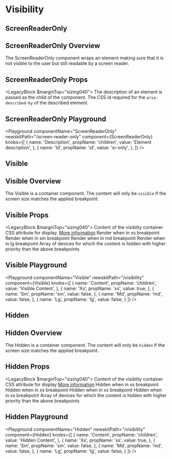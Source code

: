 


# Visibility

## ScreenReaderOnly

## ScreenReaderOnly Overview

The ScreenReaderOnly component wraps an element making sure that it is not visible to the user but still readable by a screen reader.

## ScreenReaderOnly Props

<LegacyBlock $marginTop="sizing040">
  <Prop name="children" type="string" required>
    The description of an element is passed as the child of the component.
  </Prop>
  <Prop name="id" type="string" required>
    The CSS id required for the `aria-described-by` of the described element.
  </Prop>
</LegacyBlock>

## ScreenReaderOnly Playground

<Playground
  componentName="ScreenReaderOnly"
  newskitPath="/screen-reader-only"
  component={ScreenReaderOnly}
  knobs={[
    {
      name: 'Description',
      propName: 'children',
      value: 'Element description',
    },
    {
      name: 'Id',
      propName: 'id',
      value: 'sr-only',
    },
  ]}
/>

## Visible

## Visible Overview

The Visible is a container component. The content will only be `visible` if the screen size matches the applied breakpoint.

## Visible Props

<LegacyBlock $marginTop="sizing040">
  <Prop name="children" type="any" required>
    Content of the visiblity container
  </Prop>
  <Prop name="display" type="string">
    CSS attribute for display.
    <a href='https://developer.mozilla.org/en-US/docs/Web/CSS/display'>More information</a>
  </Prop>
  <Prop name="xs" type="boolean">
    Render when in xs breakpoint
  </Prop>
  <Prop name="sm" type="boolean">
    Render when in sm breakpoint
  </Prop>
  <Prop name="md" type="boolean">
    Render when in md breakpoint
  </Prop>
  <Prop name="lg" type="boolean">
    Render when in lg breakpoint
  </Prop>
  <Prop name="targetDevices" type="Array<Devices>">
    Array of devices for which the content is hidden with higher priority than the above breakpoints
  </Prop>
</LegacyBlock>

## Visible Playground

<Playground
  componentName="Visible"
  newskitPath="/visibility"
  component={Visible}
  knobs={[
    {
      name: 'Content',
      propName: 'children',
      value: 'Visible Content',
    },
    {
      name: 'Xs',
      propName: 'xs',
      value: true,
    },
    {
      name: 'Sm',
      propName: 'sm',
      value: false,
    },
    {
      name: 'Md',
      propName: 'md',
      value: false,
    },
    {
      name: 'Lg',
      propName: 'lg',
      value: false,
    }
  ]}
/>

## Hidden

## Hidden Overview

The Hidden is a container component. The content will only be `hidden` if the screen size matches the applied breakpoint.

## Hidden Props

<LegacyBlock $marginTop="sizing040">
  <Prop name="children" type="any" required>
    Content of the visiblity container
  </Prop>
  <Prop name="display" type="string">
    CSS attribute for display
    <a href='https://developer.mozilla.org/en-US/docs/Web/CSS/display'>More information</a>
  </Prop>
  <Prop name="xs" type="boolean">
    Hidden when in xs breakpoint
  </Prop>
  <Prop name="sm" type="boolean">
    Hidden when in xs breakpoint
  </Prop>
  <Prop name="md" type="boolean">
    Hidden when in xs breakpoint
  </Prop>
  <Prop name="lg" type="boolean">
    Hidden when in xs breakpoint
  </Prop>
  <Prop name="targetDevices" type="Array<Devices>">
    Array of devices for which the content is hidden with higher priority than the above breakpoints
  </Prop>
</LegacyBlock>

## Hidden Playground

<Playground
  componentName="Hidden"
  newskitPath="/visibility"
  component={Hidden}
  knobs={[
   {
      name: 'Content',
      propName: 'children',
      value: 'Hidden Content',
    },
    {
      name: 'Xs',
      propName: 'xs',
      value: true,
    },
    {
      name: 'Sm',
      propName: 'sm',
      value: false,
    },
    {
      name: 'Md',
      propName: 'md',
      value: false,
    },
    {
      name: 'Lg',
      propName: 'lg',
      value: false,
    }
  ]}
/>
